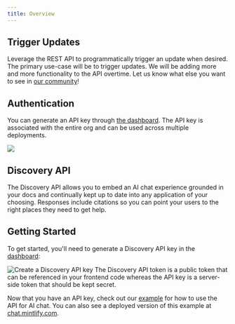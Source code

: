 ```yaml
---
title: Overview
---
```


## Trigger Updates

Leverage the REST API to programmatically trigger an update when desired.
The primary use-case will be to trigger updates. We will be adding more and more
functionality to the API overtime. Let us know what else you want to see in
[our community](https://mintlify.com/community)!

## Authentication

You can generate an API key through
[the dashboard](https://dashboard.mintlify.com/settings/integrations). The API key is
associated with the entire org and can be used across multiple deployments.

<Frame>
  <img src="/images/external-api-key.png" />
</Frame>

## Discovery API

The Discovery API allows you to embed an AI chat experience grounded in your docs and continually kept up to date into any application of your choosing.
Responses include citations so you can point your users to the right places they need to get help.

## Getting Started

To get started, you'll need to generate a Discovery API key in the [dashboard](https://dashboard.mintlify.com/products/chat/widget):

<Frame>
  <img
    alt="Create a Discovery API key"
    src="/images/generate-discovery-api-key.png"
  />
</Frame>

<Note>
  The Discovery API token is a public token that can be referenced in your
  frontend code whereas the API key is a server-side token that should be kept
  secret.
</Note>

Now that you have an API key, check out our [example](https://github.com/mintlify/discovery-api-example) for how to use
the API for AI chat. You can also see a deployed version of this example at [chat.mintlify.com](https://chat.mintlify.com).
